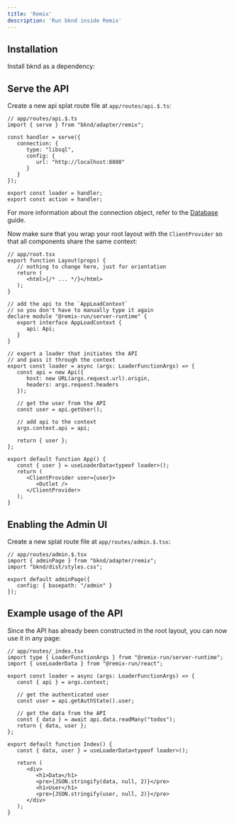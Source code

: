 ```yaml
---
title: 'Remix'
description: 'Run bknd inside Remix'
---
```


## Installation
Install bknd as a dependency:
<InstallBknd />

## Serve the API
Create a new api splat route file at `app/routes/api.$.ts`:
``` tsx
// app/routes/api.$.ts
import { serve } from "bknd/adapter/remix";

const handler = serve({
   connection: {
      type: "libsql",
      config: {
         url: "http://localhost:8080"
      }
   }
});

export const loader = handler;
export const action = handler;
```
For more information about the connection object, refer to the [Database](/usage/database) guide.

Now make sure that you wrap your root layout with the `ClientProvider` so that all components
share the same context:
```tsx
// app/root.tsx
export function Layout(props) {
   // nothing to change here, just for orientation
   return (
      <html>{/* ... */}</html>
   );
}

// add the api to the `AppLoadContext`
// so you don't have to manually type it again
declare module "@remix-run/server-runtime" {
   export interface AppLoadContext {
      api: Api;
   }
}

// export a loader that initiates the API
// and pass it through the context
export const loader = async (args: LoaderFunctionArgs) => {
   const api = new Api({
      host: new URL(args.request.url).origin,
      headers: args.request.headers
   });

   // get the user from the API
   const user = api.getUser();

   // add api to the context
   args.context.api = api;

   return { user };
};

export default function App() {
   const { user } = useLoaderData<typeof loader>();
   return (
      <ClientProvider user={user}>
         <Outlet />
      </ClientProvider>
   );
}
```

## Enabling the Admin UI
Create a new splat route file at `app/routes/admin.$.tsx`:
```tsx
// app/routes/admin.$.tsx
import { adminPage } from "bknd/adapter/remix";
import "bknd/dist/styles.css";

export default adminPage({
   config: { basepath: "/admin" }
});
```

## Example usage of the API
Since the API has already been constructed in the root layout, you can now use it in any page:
```tsx
// app/routes/_index.tsx
import type { LoaderFunctionArgs } from "@remix-run/server-runtime";
import { useLoaderData } from "@remix-run/react";

export const loader = async (args: LoaderFunctionArgs) => {
   const { api } = args.context;

   // get the authenticated user
   const user = api.getAuthState().user;

   // get the data from the API
   const { data } = await api.data.readMany("todos");
   return { data, user };
};

export default function Index() {
   const { data, user } = useLoaderData<typeof loader>();

   return (
      <div>
         <h1>Data</h1>
         <pre>{JSON.stringify(data, null, 2)}</pre>
         <h1>User</h1>
         <pre>{JSON.stringify(user, null, 2)}</pre>
      </div>
   );
}
```